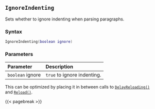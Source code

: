 ## `IgnoreIndenting`

Sets whether to ignore indenting when parsing paragraphs.

### Syntax {-}

``` .lua
IgnoreIndenting(boolean ignore)
```

### Parameters {-}

**Parameter** | **Description**
| :-- | :-- |
| `boolean` ignore | `true` to ignore indenting. |

::: {.tipsection data-latex=""}
This can be optimized by placing it in between calls to [`DelayReloading()`](#standard-delayreloading) and [`Reload()`](#standard-reload).
:::

{{< pagebreak >}}